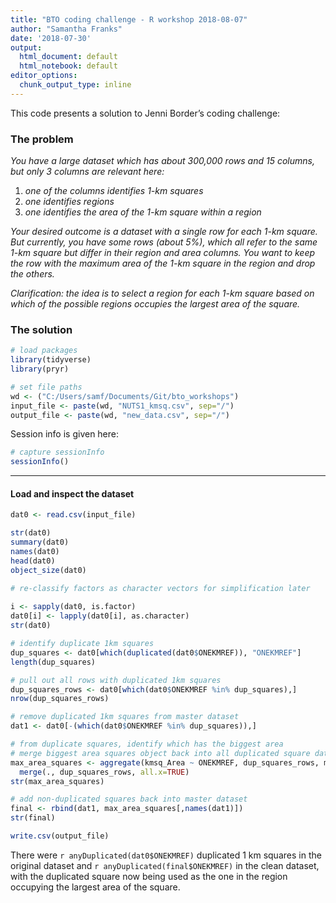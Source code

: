 ```yaml
---
title: "BTO coding challenge - R workshop 2018-08-07"
author: "Samantha Franks"
date: '2018-07-30'
output: 
  html_document: default
  html_notebook: default
editor_options: 
  chunk_output_type: inline
---
```


This code presents a solution to Jenni Border's coding challenge:

### The problem

*You have a large dataset which has about 300,000 rows and 15 columns, but only 3 columns are relevant here:*

1. *one of the columns identifies 1-km squares*
2. *one identifies regions*
3. *one identifies the area of the 1-km square within a region*

*Your desired outcome is a dataset with a single row for each 1-km square. But currently, you have some rows (about 5%), which all refer to the same 1-km square but differ in their region and area columns. You want to keep the row with the maximum area of the 1-km square in the region and drop the others.*

*Clarification: the idea is to select a region for each 1-km square based on which of the possible regions occupies the largest area of the square.*

### The solution
```r
# load packages
library(tidyverse)
library(pryr)

# set file paths
wd <- ("C:/Users/samf/Documents/Git/bto_workshops")
input_file <- paste(wd, "NUTS1_kmsq.csv", sep="/")
output_file <- paste(wd, "new_data.csv", sep="/")
```

Session info is given here:
```r
# capture sessionInfo
sessionInfo()
```

***

#### Load and inspect the dataset

```r
dat0 <- read.csv(input_file)
```

```r
str(dat0)
summary(dat0)
names(dat0)
head(dat0)
object_size(dat0)

# re-classify factors as character vectors for simplification later
 
i <- sapply(dat0, is.factor)
dat0[i] <- lapply(dat0[i], as.character)
str(dat0)

```

```r

# identify duplicate 1km squares
dup_squares <- dat0[which(duplicated(dat0$ONEKMREF)), "ONEKMREF"]
length(dup_squares)

# pull out all rows with duplicated 1km squares
dup_squares_rows <- dat0[which(dat0$ONEKMREF %in% dup_squares),]
nrow(dup_squares_rows)

# remove duplicated 1km squares from master dataset
dat1 <- dat0[-(which(dat0$ONEKMREF %in% dup_squares)),]

# from duplicate squares, identify which has the biggest area
# merge biggest area squares object back into all duplicated square data
max_area_squares <- aggregate(kmsq_Area ~ ONEKMREF, dup_squares_rows, max) %>%
  merge(., dup_squares_rows, all.x=TRUE)
str(max_area_squares)
```

```r

# add non-duplicated squares back into master dataset
final <- rbind(dat1, max_area_squares[,names(dat1)])
str(final)

write.csv(output_file)

```
There were `r anyDuplicated(dat0$ONEKMREF)` duplicated 1 km squares in the original dataset and `r anyDuplicated(final$ONEKMREF)` in the clean dataset, with the duplicated square now being used as the one in the region occupying the largest area of the square. 



